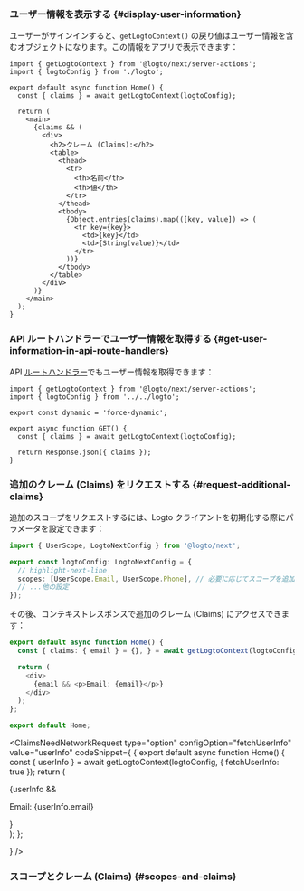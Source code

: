 

### ユーザー情報を表示する \{#display-user-information}

ユーザーがサインインすると、`getLogtoContext()` の戻り値はユーザー情報を含むオブジェクトになります。この情報をアプリで表示できます：

```tsx title="app/page.tsx"
import { getLogtoContext } from '@logto/next/server-actions';
import { logtoConfig } from './logto';

export default async function Home() {
  const { claims } = await getLogtoContext(logtoConfig);

  return (
    <main>
      {claims && (
        <div>
          <h2>クレーム (Claims):</h2>
          <table>
            <thead>
              <tr>
                <th>名前</th>
                <th>値</th>
              </tr>
            </thead>
            <tbody>
              {Object.entries(claims).map(([key, value]) => (
                <tr key={key}>
                  <td>{key}</td>
                  <td>{String(value)}</td>
                </tr>
              ))}
            </tbody>
          </table>
        </div>
      )}
    </main>
  );
}
```

### API ルートハンドラーでユーザー情報を取得する \{#get-user-information-in-api-route-handlers}

API [ルートハンドラー](https://nextjs.org/docs/app/building-your-application/routing/route-handlers)でもユーザー情報を取得できます：

```tsx title="app/api/profile/route.ts"
import { getLogtoContext } from '@logto/next/server-actions';
import { logtoConfig } from '../../logto';

export const dynamic = 'force-dynamic';

export async function GET() {
  const { claims } = await getLogtoContext(logtoConfig);

  return Response.json({ claims });
}
```

### 追加のクレーム (Claims) をリクエストする \{#request-additional-claims}

<FindUserInfoMissing method="getLogtoContext" />

<ScopesAndClaimsIntroduction />

追加のスコープをリクエストするには、Logto クライアントを初期化する際にパラメータを設定できます：

```ts title="app/logto.ts"
import { UserScope, LogtoNextConfig } from '@logto/next';

export const logtoConfig: LogtoNextConfig = {
  // highlight-next-line
  scopes: [UserScope.Email, UserScope.Phone], // 必要に応じてスコープを追加
  // ...他の設定
});
```

その後、コンテキストレスポンスで追加のクレーム (Claims) にアクセスできます：

```ts title="app/page.tsx"
export default async function Home() {
  const { claims: { email } = {}, } = await getLogtoContext(logtoConfig);

  return (
    <div>
      {email && <p>Email: {email}</p>}
    </div>
  );
};

export default Home;
```

<ClaimsNeedNetworkRequest
  type="option"
  configOption="fetchUserInfo"
  value="userInfo"
  codeSnippet={
    <CodeBlock language="ts" title="app/page.tsx">{`export default async function Home() {
  const { userInfo } = await getLogtoContext(logtoConfig, { fetchUserInfo: true });
  return (
    <div>
      {userInfo && <p>Email: {userInfo.email}</p>}
    </div>
  );
};

  }
/>

### スコープとクレーム (Claims) \{#scopes-and-claims}

<ScopesAndClaims />
